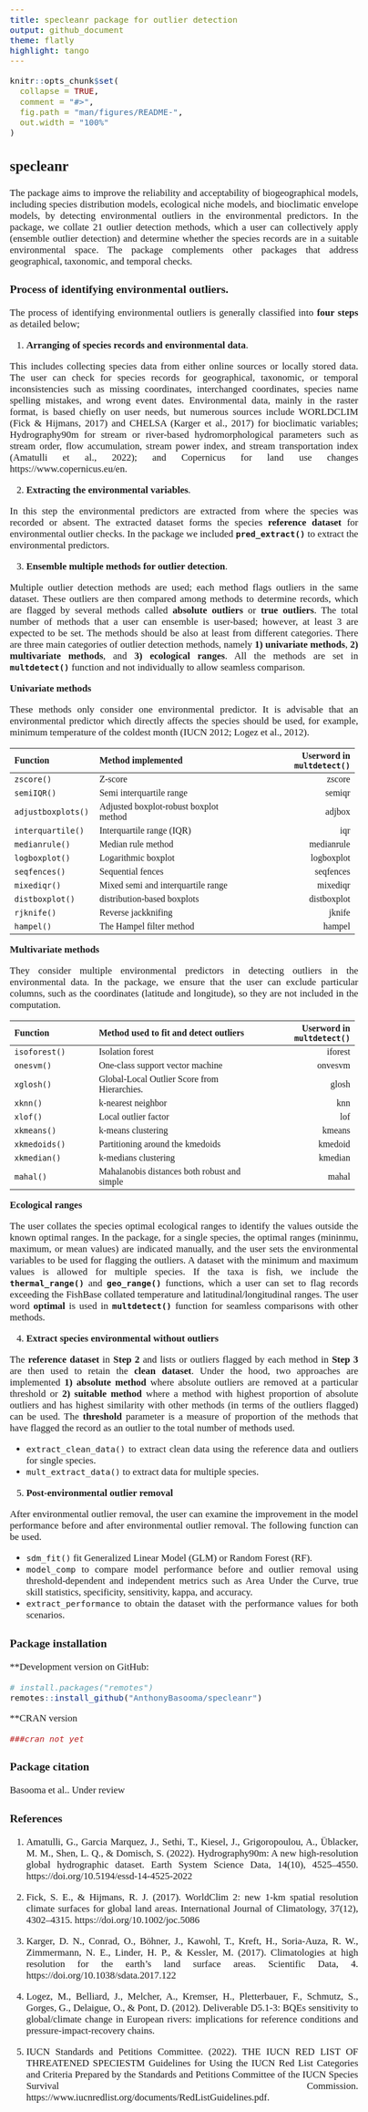 ```yaml
---
title: specleanr package for outlier detection
output: github_document
theme: flatly
highlight: tango
---
```


<style>
body {
    text-align: justify;
    font-family: Calibri;
    font-size: 17px;
}
.p {
 font-size:17px;
 font-family: Consolas;
}
</style>

<!-- README.md is generated from README.Rmd. Please edit that file -->

```r
knitr::opts_chunk$set(
  collapse = TRUE,
  comment = "#>",
  fig.path = "man/figures/README-",
  out.width = "100%"
)
```

## specleanr

<!-- badges: start -->

<!-- badges: end -->

The package aims to improve the reliability and acceptability of biogeographical models, including species distribution models, ecological niche models, and bioclimatic envelope models, by detecting environmental outliers in the environmental predictors. In the package, we collate 21 outlier detection methods, which a user can collectively apply (ensemble outlier detection) and determine whether the species records are in a suitable environmental space. The package complements other packages that address geographical, taxonomic, and temporal checks.


### Process of identifying environmental outliers.

The process of identifying environmental outliers is generally classified into **four steps** as detailed below; 

<!--(![This is the caption!](img/rmarkdown_hex.png))-->

1.  **Arranging of species records and environmental data**.

This includes collecting species data from either online sources or locally stored data. The user can check for species records for geographical, taxonomic, or temporal inconsistencies such as missing coordinates, interchanged coordinates, species name spelling mistakes, and wrong event dates. Environmental data, mainly in the raster format, is based chiefly on user needs, but numerous sources include WORLDCLIM (Fick & Hijmans, 2017) and CHELSA (Karger et al., 2017) for bioclimatic variables; Hydrography90m for stream or river-based hydromorphological parameters such as stream order, flow accumulation, stream power index, and stream transportation index (Amatulli et al., 2022); and Copernicus for land use changes https://www.copernicus.eu/en.

2.  **Extracting the environmental variables**.

In this step the environmental predictors are extracted from where the species was recorded or absent. The extracted dataset forms the species **reference dataset** for environmental outlier checks. In the package we included **`pred_extract()`** to extract the environmental predictors.  

3.  **Ensemble multiple methods for outlier detection**.

Multiple outlier detection methods are used; each method flags outliers in the same dataset. These outliers are then compared among methods to determine records, which are flagged by several methods called **absolute outliers** or **true outliers**. The total number of methods that a user can ensemble is user-based; however, at least 3 are expected to be set. The methods should be also at least from different categories. There are three main categories of outlier detection methods, namely **1) univariate methods**, **2) multivariate methods**, and **3) ecological ranges**. All the methods are set in **`multdetect()`** function and not individually to allow seamless comparison.

**Univariate methods**

These methods only consider one environmental predictor. It is advisable that an environmental predictor which directly affects the species should be used, for example, minimum temperature of the coldest month (IUCN 2012; Logez et al., 2012).

+-------------------------+------------------------------------------------+--------------------------------+
| Function                | Method implemented                             | Userword in **`multdetect()`** |
+:========================+:===============================================+===============================:+
|`zscore()`               |  Z-score                                       | zscore                         |
+-------------------------+------------------------------------------------+--------------------------------+
|`semiIQR()`              | Semi interquartile range                       | semiqr                         |
+-------------------------+------------------------------------------------+--------------------------------+
|`adjustboxplots()`       | Adjusted boxplot-robust boxplot method         | adjbox                         |
+-------------------------+------------------------------------------------+--------------------------------+
|`interquartile()`        | Interquartile range (IQR)                      | iqr                            |
+-------------------------+------------------------------------------------+--------------------------------+
|`medianrule()`           | Median rule method                             | medianrule                     |
+-------------------------+------------------------------------------------+--------------------------------+
|`logboxplot()`           | Logarithmic boxplot                            | logboxplot                     |
+-------------------------+------------------------------------------------+--------------------------------+
|`seqfences()`            | Sequential fences                              |seqfences                       |
+-------------------------+------------------------------------------------+--------------------------------+
|`mixediqr()`             | Mixed semi and interquartile range             | mixediqr                       |
+-------------------------+------------------------------------------------+--------------------------------+
|`distboxplot()`          | distribution-based boxplots                    | distboxplot                    |
+-------------------------+------------------------------------------------+--------------------------------+
|`rjknife()`              | Reverse jackknifing                            | jknife                         |
+-------------------------+------------------------------------------------+--------------------------------+
|`hampel()`               | The Hampel filter method                       | hampel                         |
+-------------------------+------------------------------------------------+--------------------------------+
**Multivariate methods**

They consider multiple environmental predictors in detecting outliers in the environmental data. In the package, we ensure that the user can exclude particular columns, such as the coordinates (latitude and longitude), so they are not included in the computation.

+-------------------------+------------------------------------------------+-------------------------------+
| Function                | Method used to fit and detect outliers         |Userword in **`multdetect()`** |  
+:========================+:===============================================+==============================:+
|`isoforest()`            | Isolation forest                               |  iforest                      |
+-------------------------+------------------------------------------------+-------------------------------+
|`onesvm()`               | One-class support vector machine               | onvesvm                       |
+-------------------------+------------------------------------------------+-------------------------------+
|`xglosh()`               | Global-Local Outlier Score from Hierarchies.   | glosh                         |
+-------------------------+------------------------------------------------+-------------------------------+
|`xknn()`                 | k-nearest neighbor                             | knn                           |
+-------------------------+------------------------------------------------+-------------------------------+
|`xlof()`                 | Local outlier factor                           | lof                           |
+-------------------------+------------------------------------------------+-------------------------------+
|`xkmeans()`              | k-means clustering                             | kmeans                        |
+-------------------------+------------------------------------------------+-------------------------------+
|`xkmedoids()`            | Partitioning around the kmedoids               | kmedoid                       |
+-------------------------+------------------------------------------------+-------------------------------+
|`xkmedian()`             | k-medians clustering                           | kmedian                       |
+-------------------------+------------------------------------------------+-------------------------------+
|`mahal()`                | Mahalanobis distances both robust and simple   | mahal                         |
+-------------------------+------------------------------------------------+-------------------------------+

**Ecological ranges**

The user collates the species optimal ecological ranges to identify the values outside the known optimal ranges. In the package, for a single species, the optimal ranges (mininmu, maximum, or mean values) are indicated manually, and the user sets the environmental variables to be used for flagging the outliers. A dataset with the minimum and maximum values is allowed for multiple species. If the taxa is fish, we include the **`thermal_range()`** and **`geo_range()`** functions, which a user can set to flag records exceeding the FishBase collated temperature and latitudinal/longitudinal ranges. The user word **optimal** is used in **`multdetect()`** function for seamless comparisons with other methods.

4.  **Extract species environmental without outliers**

The **reference dataset** in **Step 2** and lists or outliers flagged by each method in **Step 3** are then used to retain the **clean dataset**. Under the hood, two approaches are implemented **1) absolute method** where absolute outliers are removed at a particular threshold or **2) suitable method** where a method with highest proportion of absolute outliers and has highest similarity with other methods (in terms of the outliers flagged) can be used. The **threshold** parameter is a measure of proportion of the methods that have flagged the record as an outlier to the total number of methods used.

* `extract_clean_data()` to extract clean data using the reference data and outliers for single species.
* `mult_extract_data()` to extract data for multiple species.

5.  **Post-environmental outlier removal**

After environmental outlier removal, the user can examine the improvement in the model performance before and after environmental outlier removal. The following function can be used.

* `sdm_fit()` fit Generalized Linear Model (GLM) or Random Forest (RF).
* `model_comp` to compare model performance before and outlier removal using threshold-dependent and independent metrics such as Area Under the Curve, true skill statistics, specificity, sensitivity, kappa, and accuracy.
* `extract_performance` to obtain the dataset with the performance values for both scenarios.



### Package installation

**Development version on GitHub:

``` r
# install.packages("remotes")
remotes::install_github("AnthonyBasooma/specleanr")
```

**CRAN version

```r
###cran not yet
```


### Package citation
Basooma et al.. Under review


### References
1. Amatulli, G., Garcia Marquez, J., Sethi, T., Kiesel, J., Grigoropoulou, A., Üblacker, M. M., Shen, L. Q., & Domisch, S. (2022). Hydrography90m: A new high-resolution global hydrographic dataset. Earth System Science Data, 14(10), 4525–4550. https://doi.org/10.5194/essd-14-4525-2022

2. Fick, S. E., & Hijmans, R. J. (2017). WorldClim 2: new 1-km spatial resolution climate surfaces for global land areas. International Journal of Climatology, 37(12), 4302–4315. https://doi.org/10.1002/joc.5086

3. Karger, D. N., Conrad, O., Böhner, J., Kawohl, T., Kreft, H., Soria-Auza, R. W., Zimmermann, N. E., Linder, H. P., & Kessler, M. (2017). Climatologies at high resolution for the earth’s land surface areas. Scientific Data, 4. https://doi.org/10.1038/sdata.2017.122

4. Logez, M., Belliard, J., Melcher, A., Kremser, H., Pletterbauer, F., Schmutz, S., Gorges, G., Delaigue, O., & Pont, D. (2012). Deliverable D5.1-3: BQEs sensitivity to global/climate change in European rivers: implications for reference conditions and pressure-impact-recovery chains.

5. IUCN Standards and Petitions Committee. (2022). THE IUCN RED LIST OF THREATENED SPECIESTM Guidelines for Using the IUCN Red List Categories and Criteria Prepared by the Standards and Petitions Committee of the IUCN Species Survival Commission. https://www.iucnredlist.org/documents/RedListGuidelines.pdf.

